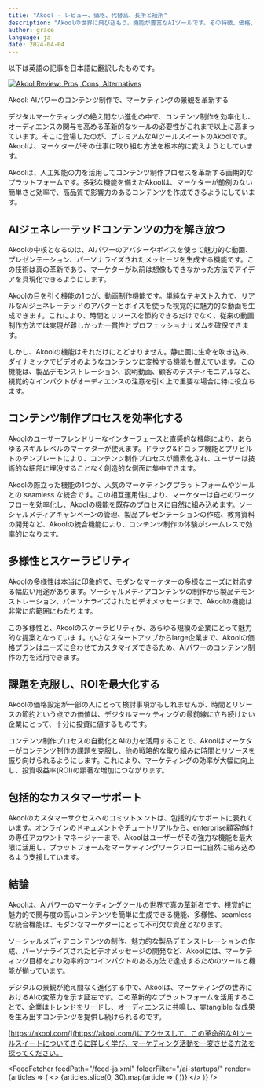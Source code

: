 ```yaml
---
title: "Akool - レビュー、価格、代替品、長所と短所"
description: "Akoolの世界に飛び込もう。機能が豊富なAIツールです。その特徴、価格、そしてどのようにインパクトを与えているかを学びましょう。見逃さないでください！"
author: grace
language: ja
date: 2024-04-04
---
```

        
以下は英語の記事を日本語に翻訳したものです。


<BlogHeader />


[![Akool Review: Pros, Cons, Alternatives](/ai-startups/akool.png)](https://akool.com/)



Akool: AIパワーのコンテンツ制作で、マーケティングの景観を革新する

デジタルマーケティングの絶え間ない進化の中で、コンテンツ制作を効率化し、オーディエンスの関与を高める革新的なツールの必要性がこれまで以上に高まっています。そこに登場したのが、プレミアムなAIツールスイートのAkoolです。Akoolは、マーケターがその仕事に取り組む方法を根本的に変えようとしています。

Akoolは、人工知能の力を活用してコンテンツ制作プロセスを革新する画期的なプラットフォームです。多彩な機能を備えたAkoolは、マーケターが前例のない簡単さと効率で、高品質で影響力のあるコンテンツを作成できるようにしています。

## AIジェネレーテッドコンテンツの力を解き放つ

Akoolの中核となるのは、AIパワーのアバターやボイスを使って魅力的な動画、プレゼンテーション、パーソナライズされたメッセージを生成する機能です。この技術は真の革新であり、マーケターが以前は想像もできなかった方法でアイデアを具現化できるようにします。

Akoolの目を引く機能の1つが、動画制作機能です。単純なテキスト入力で、リアルなAIジェネレーテッドのアバターとボイスを使った視覚的に魅力的な動画を生成できます。これにより、時間とリソースを節約できるだけでなく、従来の動画制作方法では実現が難しかった一貫性とプロフェッショナリズムを確保できます。

しかし、Akoolの機能はそれだけにとどまりません。静止画に生命を吹き込み、ダイナミックでビデオのようなコンテンツに変換する機能も備えています。この機能は、製品デモンストレーション、説明動画、顧客のテスティモニアルなど、視覚的なインパクトがオーディエンスの注意を引く上で重要な場合に特に役立ちます。

## コンテンツ制作プロセスを効率化する

Akoolのユーザーフレンドリーなインターフェースと直感的な機能により、あらゆるスキルレベルのマーケターが使えます。ドラッグ&ドロップ機能とプリビルトのテンプレートにより、コンテンツ制作プロセスが簡素化され、ユーザーは技術的な細部に埋没することなく創造的な側面に集中できます。

Akoolの際立った機能の1つが、人気のマーケティングプラットフォームやツールとの seamless な統合です。この相互運用性により、マーケターは自社のワークフローを効率化し、Akoolの機能を既存のプロセスに自然に組み込めます。ソーシャルメディアキャンペーンの管理、製品プレゼンテーションの作成、教育資料の開発など、Akoolの統合機能により、コンテンツ制作の体験がシームレスで効率的になります。

## 多様性とスケーラビリティ

Akoolの多様性は本当に印象的で、モダンなマーケターの多様なニーズに対応する幅広い用途があります。ソーシャルメディアコンテンツの制作から製品デモンストレーション、パーソナライズされたビデオメッセージまで、Akoolの機能は非常に広範囲にわたります。

この多様性と、Akoolのスケーラビリティが、あらゆる規模の企業にとって魅力的な提案となっています。小さなスタートアップからlarge企業まで、Akoolの価格プランはニーズに合わせてカスタマイズできるため、AIパワーのコンテンツ制作の力を活用できます。

## 課題を克服し、ROIを最大化する

Akoolの価格設定が一部の人にとって検討事項かもしれませんが、時間とリソースの節約という点での価値は、デジタルマーケティングの最前線に立ち続けたい企業にとって、十分に投資に値するものです。

コンテンツ制作プロセスの自動化とAIの力を活用することで、Akoolはマーケターがコンテンツ制作の課題を克服し、他の戦略的な取り組みに時間とリソースを振り向けられるようにします。これにより、マーケティングの効率が大幅に向上し、投資収益率(ROI)の顕著な増加につながります。

## 包括的なカスタマーサポート

Akoolのカスタマーサクセスへのコミットメントは、包括的なサポートに表れています。オンラインのドキュメントやチュートリアルから、enterprise顧客向けの専任アカウントマネージャーまで、Akoolはユーザーがその強力な機能を最大限に活用し、プラットフォームをマーケティングワークフローに自然に組み込めるよう支援しています。

## 結論

Akoolは、AIパワーのマーケティングツールの世界で真の革新者です。視覚的に魅力的で関与度の高いコンテンツを簡単に生成できる機能、多様性、seamless な統合機能は、モダンなマーケターにとって不可欠な資産となります。

ソーシャルメディアコンテンツの制作、魅力的な製品デモンストレーションの作成、パーソナライズされたビデオメッセージの開発など、Akoolには、マーケティング目標をより効率的かつインパクトのある方法で達成するためのツールと機能が揃っています。

デジタルの景観が絶え間なく進化する中で、Akoolは、マーケティングの世界におけるAIの変革力を示す証左です。この革新的なプラットフォームを活用することで、企業はトレンドをリードし、オーディエンスに共鳴し、実tangible な成果を生み出すコンテンツを提供し続けられるのです。

[https://akool.com/](https://akool.com/)にアクセスして、この革命的なAIツールスイートについてさらに詳しく学び、マーケティング活動を一変させる方法を探ってください。


<AdComponent />


<FeedFetcher feedPath="/feed-ja.xml" folderFilter="/ai-startups/" render={articles => (
    <>
        <Cards>
            {articles.slice(0, 30).map(article => (
                <Card key={article.link} title={article.title} href={article.link} />
            ))}
        </Cards>
    </>
)} />

